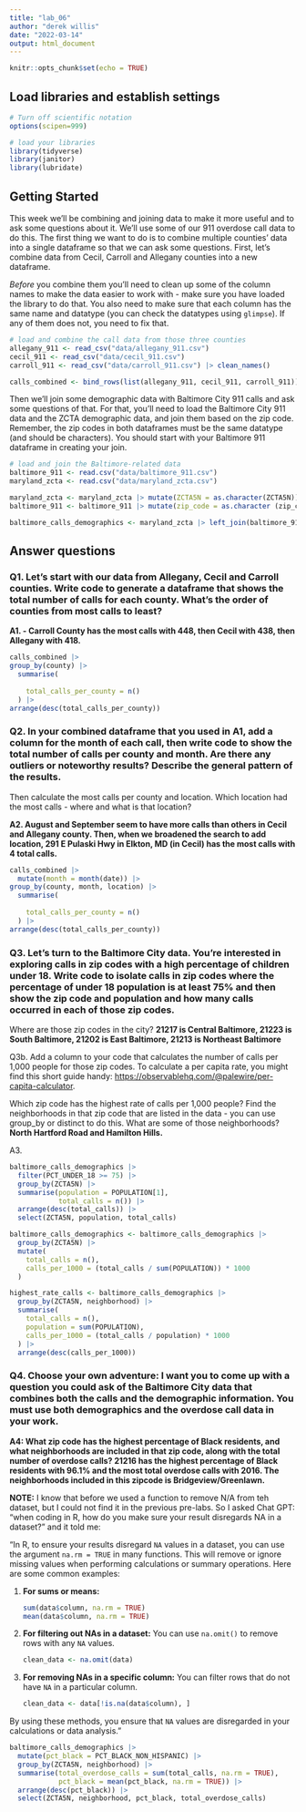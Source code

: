 ```yaml
---
title: "lab_06"
author: "derek willis"
date: "2022-03-14"
output: html_document
---
```


```r
knitr::opts_chunk$set(echo = TRUE)
```

## Load libraries and establish settings

```r
# Turn off scientific notation
options(scipen=999)

# load your libraries
library(tidyverse)
library(janitor)
library(lubridate)
```

## Getting Started

This week we'll be combining and joining data to make it more useful and to ask some questions about it. We'll use some of our 911 overdose call data to do this. The first thing we want to do is to combine multiple counties' data into a single dataframe so that we can ask some questions. First, let's combine data from Cecil, Carroll and Allegany counties into a new dataframe.

*Before* you combine them you'll need to clean up some of the column names to make the data easier to work with - make sure you have loaded the library to do that. You also need to make sure that each column has the same name and datatype (you can check the datatypes using `glimpse`). If any of them does not, you need to fix that.

```r
# load and combine the call data from those three counties
allegany_911 <- read_csv("data/allegany_911.csv")
cecil_911 <- read_csv("data/cecil_911.csv") 
carroll_911 <- read_csv("data/carroll_911.csv") |> clean_names()

calls_combined <- bind_rows(list(allegany_911, cecil_911, carroll_911))

```

Then we'll join some demographic data with Baltimore City 911 calls and ask some questions of that. For that, you'll need to load the Baltimore City 911 data and the ZCTA demographic data, and join them based on the zip code. Remember, the zip codes in both dataframes must be the same datatype (and should be characters). You should start with your Baltimore 911 dataframe in creating your join.

```r
# load and join the Baltimore-related data
baltimore_911 <- read.csv("data/baltimore_911.csv")
maryland_zcta <- read.csv("data/maryland_zcta.csv")

maryland_zcta <- maryland_zcta |> mutate(ZCTA5N = as.character(ZCTA5N))
baltimore_911 <- baltimore_911 |> mutate(zip_code = as.character (zip_code))

baltimore_calls_demographics <- maryland_zcta |> left_join(baltimore_911, join_by(ZCTA5N==zip_code))
```

## Answer questions

### Q1. Let's start with our data from Allegany, Cecil and Carroll counties. Write code to generate a dataframe that shows the total number of calls for each county. What's the order of counties from most calls to least?

**A1. - Carroll County has the most calls with 448, then Cecil with 438, then Allegany with 418.**

```r
calls_combined |>
group_by(county) |>
  summarise(
    
    total_calls_per_county = n()
  ) |>
arrange(desc(total_calls_per_county))

```

### Q2. In your combined dataframe that you used in A1, add a column for the month of each call, then write code to show the total number of calls per county and month. Are there any outliers or noteworthy results? Describe the general pattern of the results.

Then calculate the most calls per county and location. Which location had the most calls - where and what is that location?

**A2. August and September seem to have more calls than others in Cecil and Allegany county. Then, when we broadened the search to add location, 291 E Pulaski Hwy in Elkton, MD (in Cecil) has the most calls with 4 total calls.**

```r
calls_combined |>
  mutate(month = month(date)) |>
group_by(county, month, location) |>
  summarise(
    
    total_calls_per_county = n()
  ) |>
arrange(desc(total_calls_per_county))
```

### Q3. Let's turn to the Baltimore City data. You're interested in exploring calls in zip codes with a high percentage of children under 18. Write code to isolate calls in zip codes where the percentage of under 18 population is at least 75% and then show the zip code and population and how many calls occurred in each of those zip codes.

Where are those zip codes in the city? **21217 is Central Baltimore, 21223 is South Baltimore, 21202 is East Baltimore, 21213 is Northeast Baltimore**

Q3b. Add a column to your code that calculates the number of calls per 1,000 people for those zip codes. To calculate a per capita rate, you might find this short guide handy: [https://observablehq.com/\@palewire/per-capita-calculator](https://observablehq.com/@palewire/per-capita-calculator){.uri}.

Which zip code has the highest rate of calls per 1,000 people? Find the neighborhoods in that zip code that are listed in the data - you can use group_by or distinct to do this. What are some of those neighborhoods? **North Hartford Road and Hamilton Hills.**

A3.

```r
baltimore_calls_demographics |>
  filter(PCT_UNDER_18 >= 75) |>
  group_by(ZCTA5N) |>                       
  summarise(population = POPULATION[1],   
            total_calls = n()) |>           
  arrange(desc(total_calls)) |>           
  select(ZCTA5N, population, total_calls)

baltimore_calls_demographics <- baltimore_calls_demographics |>
  group_by(ZCTA5N) |>
  mutate(
    total_calls = n(),
    calls_per_1000 = (total_calls / sum(POPULATION)) * 1000
  )

highest_rate_calls <- baltimore_calls_demographics |>
  group_by(ZCTA5N, neighborhood) |>
  summarise(
    total_calls = n(),
    population = sum(POPULATION),
    calls_per_1000 = (total_calls / population) * 1000
  ) |>
  arrange(desc(calls_per_1000))

```

### Q4. Choose your own adventure: I want you to come up with a question you could ask of the Baltimore City data that combines both the calls and the demographic information. You must use both demographics and the overdose call data in your work.

**A4: What zip code has the highest percentage of Black residents, and what neighborhoods are included in that zip code, along with the total number of overdose calls? 21216 has the highest percentage of Black residents with 96.1% and the most total overdose calls with 2016. The neighborhoods included in this zipcode is Bridgeview/Greenlawn.**

**NOTE:** I know that before we used a function to remove N/A from teh dataset, but I could not find it in the previous pre-labs. So I asked Chat GPT: "when coding in R, how do you make sure your result disregards NA in a dataset?" and it told me:

"In R, to ensure your results disregard `NA` values in a dataset, you can use the argument `na.rm = TRUE` in many functions. This will remove or ignore missing values when performing calculations or summary operations. Here are some common examples:

1.  **For sums or means:**

    ``` r
    sum(data$column, na.rm = TRUE)
    mean(data$column, na.rm = TRUE)
    ```

2.  **For filtering out NAs in a dataset:** You can use `na.omit()` to remove rows with any `NA` values.

    ``` r
    clean_data <- na.omit(data)
    ```

3.  **For removing NAs in a specific column:** You can filter rows that do not have `NA` in a particular column.

    ``` r
    clean_data <- data[!is.na(data$column), ]
    ```

By using these methods, you ensure that `NA` values are disregarded in your calculations or data analysis."

```r
baltimore_calls_demographics |>
  mutate(pct_black = PCT_BLACK_NON_HISPANIC) |>
  group_by(ZCTA5N, neighborhood) |>
  summarise(total_overdose_calls = sum(total_calls, na.rm = TRUE), 
            pct_black = mean(pct_black, na.rm = TRUE)) |>
  arrange(desc(pct_black)) |>
  select(ZCTA5N, neighborhood, pct_black, total_overdose_calls)
```
